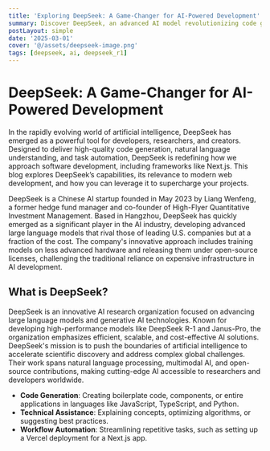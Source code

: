 ```yaml
---
title: 'Exploring DeepSeek: A Game-Changer for AI-Powered Development'
summary: Discover DeepSeek, an advanced AI model revolutionizing code generation and developer workflows.
postLayout: simple
date: '2025-03-01'
cover: '@/assets/deepseek-image.png'
tags: [deepseek, ai, deepseek_r1]
---
```


# DeepSeek: A Game-Changer for AI-Powered Development

In the rapidly evolving world of artificial intelligence, DeepSeek has emerged as a powerful tool for developers, 
researchers, and creators. Designed to deliver high-quality code generation, natural language understanding, 
and task automation, DeepSeek is redefining how we approach software development, 
including frameworks like Next.js. This blog explores DeepSeek’s capabilities, its relevance to modern 
web development, and how you can leverage it to supercharge your projects.

​DeepSeek is a Chinese AI startup founded in May 2023 by Liang Wenfeng, a former hedge fund manager and co-founder of High-Flyer Quantitative Investment Management. Based in Hangzhou, DeepSeek has quickly emerged as a significant player in the AI industry, developing advanced large language models that rival those of leading U.S. companies but at a fraction of the cost. The company's innovative approach includes training models on less advanced hardware and releasing them under open-source licenses, challenging the traditional reliance on expensive infrastructure in AI development.

## What is DeepSeek?

DeepSeek is an innovative AI research organization focused on advancing large language models 
and generative AI technologies. Known for developing high-performance models like DeepSeek R-1 and 
Janus-Pro, the organization emphasizes efficient, scalable, and cost-effective AI solutions. 
DeepSeek's mission is to push the boundaries of artificial intelligence to accelerate scientific 
discovery and address complex global challenges. Their work spans natural language processing, 
multimodal AI, and open-source contributions, making cutting-edge AI accessible to researchers 
and developers worldwide.

- **Code Generation**: Creating boilerplate code, components, or entire applications in languages like 
JavaScript, TypeScript, and Python.
- **Technical Assistance**: Explaining concepts, optimizing algorithms, or suggesting best practices.
- **Workflow Automation**: Streamlining repetitive tasks, such as setting up a Vercel deployment for a Next.js app.
